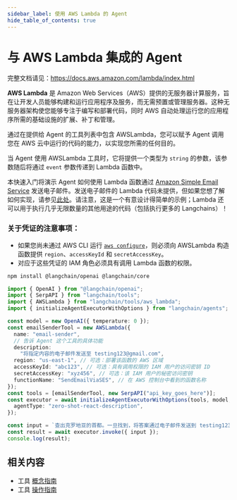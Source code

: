 ```yaml
---
sidebar_label: 使用 AWS Lambda 的 Agent
hide_table_of_contents: true
---
```


# 与 AWS Lambda 集成的 Agent

完整文档请见：https://docs.aws.amazon.com/lambda/index.html

**AWS Lambda** 是 Amazon Web Services（AWS）提供的无服务器计算服务，旨在让开发人员能够构建和运行应用程序及服务，而无需预置或管理服务器。这种无服务器架构使您能够专注于编写和部署代码，同时 AWS 自动处理运行您的应用程序所需的基础设施的扩展、补丁和管理。

通过在提供给 Agent 的工具列表中包含 AWSLambda，您可以赋予 Agent 调用您在 AWS 云中运行的代码的能力，以实现您所需的任何目的。

当 Agent 使用 AWSLambda 工具时，它将提供一个类型为 `string` 的参数，该参数随后将通过 `event` 参数传递到 Lambda 函数中。

本快速入门将演示 Agent 如何使用 Lambda 函数通过 [Amazon Simple Email Service](https://aws.amazon.com/ses/) 发送电子邮件。发送电子邮件的 Lambda 代码未提供，但如果您想了解如何实现，请参见[此处](https://repost.aws/knowledge-center/lambda-send-email-ses)。请注意，这是一个有意设计得简单的示例；Lambda 还可以用于执行几乎无限数量的其他用途的代码（包括执行更多的 Langchains）！

### 关于凭证的注意事项：

- 如果您尚未通过 AWS CLI 运行 [`aws configure`](https://docs.aws.amazon.com/cli/latest/userguide/cli-chap-configure.html)，则必须向 AWSLambda 构造函数提供 `region`、`accessKeyId` 和 `secretAccessKey`。
- 对应于这些凭证的 IAM 角色必须具有调用 Lambda 函数的权限。


<IntegrationInstallTooltip></IntegrationInstallTooltip>

```bash npm2yarn
npm install @langchain/openai @langchain/core
```

```typescript
import { OpenAI } from "@langchain/openai";
import { SerpAPI } from "langchain/tools";
import { AWSLambda } from "langchain/tools/aws_lambda";
import { initializeAgentExecutorWithOptions } from "langchain/agents";

const model = new OpenAI({ temperature: 0 });
const emailSenderTool = new AWSLambda({
  name: "email-sender",
  // 告诉 Agent 这个工具的具体功能
  description:
    "将指定内容的电子邮件发送至 testing123@gmail.com",
  region: "us-east-1", // 可选：部署该函数的 AWS 区域
  accessKeyId: "abc123", // 可选：具有调用权限的 IAM 用户的访问密钥 ID
  secretAccessKey: "xyz456", // 可选：该 IAM 用户的秘密访问密钥
  functionName: "SendEmailViaSES", // 在 AWS 控制台中看到的函数名称
});
const tools = [emailSenderTool, new SerpAPI("api_key_goes_here")];
const executor = await initializeAgentExecutorWithOptions(tools, model, {
  agentType: "zero-shot-react-description",
});

const input = `查出克罗地亚的首都。一旦找到，将答案通过电子邮件发送到 testing123@gmail.com。`;
const result = await executor.invoke({ input });
console.log(result);
```

## 相关内容

- 工具 [概念指南](/docs/concepts/tools)
- 工具 [操作指南](/docs/how_to/#tools)
